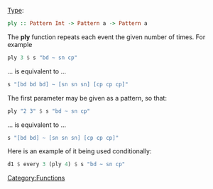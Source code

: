 {{DISPLAYTITLE:ply}} 
[[Type signature|Type]]: <syntaxhighlight lang="haskell" inline>ply :: Pattern Int -> Pattern a -> Pattern a</syntaxhighlight>

The '''ply''' function repeats each event the given number of times. For example

<syntaxhighlight lang="haskell">
ply 3 $ s "bd ~ sn cp"
</syntaxhighlight>

... is equivalent to ...

<syntaxhighlight lang="haskell">
s "[bd bd bd] ~ [sn sn sn] [cp cp cp]"
</syntaxhighlight>

The first parameter may be given as a pattern, so that:

<syntaxhighlight lang="haskell">
ply "2 3" $ s "bd ~ sn cp"
</syntaxhighlight>

... is equivalent to ...

<syntaxhighlight lang="haskell">
s "[bd bd] ~ [sn sn sn] [cp cp cp]"
</syntaxhighlight>

Here is an example of it being used conditionally:

<syntaxhighlight lang="haskell">
d1 $ every 3 (ply 4) $ s "bd ~ sn cp"
</syntaxhighlight>

[[Category:Functions]]